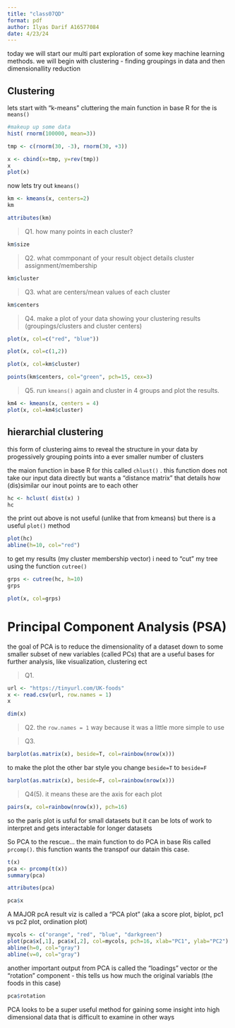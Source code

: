 ```yaml
---
title: "class07QD"
format: pdf
author: Ilyas Darif A16577084
date: 4/23/24
---
```



today we will start our multi part exploration of some key machine learning methods. we  will begin with clustering - finding groupings in data and then dimensionallity reduction



## Clustering
lets start with "k-means" cluttering
the main function in base R for the is `means()`

```r
#makeup up some data
hist( rnorm(100000, mean=3))
```


```r
tmp <- c(rnorm(30, -3), rnorm(30, +3))

x <- cbind(x=tmp, y=rev(tmp))
x
plot(x)
```

now lets try out `kmeans()`
```r
km <- kmeans(x, centers=2)
km
```


```r
attributes(km)
```
> Q1. how many points in each cluster?

```r
km$size
```
> Q2. what commponant of your result object details cluster assignment/membership

```r
km$cluster
```



>Q3. what are centers/mean values of each cluster

```r
km$centers
```


> Q4. make a plot of your data showing your clustering results (groupings/clusters and cluster centers)

```r
plot(x, col=c("red", "blue"))
```



```r
plot(x, col=c(1,2))
```
```r
plot(x, col=km$cluster)

points(km$centers, col="green", pch=15, cex=3)
```
> Q5. run `kmeans()` again and cluster in 4 groups and plot the results.


```r
km4 <- kmeans(x, centers = 4)
plot(x, col=km4$cluster)
```
## hierarchial clustering

this form of clustering aims to reveal the structure in your data by progessively grouping points into a ever smaller number of clusters

the maion function in base R for this called `chlust()` . this function does not take our input data directly but wants a "distance matrix" that details how (dis)similar our inout points are to each other


```r
hc <- hclust( dist(x) )
hc
```

the print out above is not useful (unlike that from kmeans) but there is a useful `plot()` method

```r
plot(hc)
abline(h=10, col="red")
```

to get my results (my cluster membership vector) i need to "cut" my tree using the function `cutree()` 
```r
grps <- cutree(hc, h=10)
grps
```
```r
plot(x, col=grps)
```







# Principal Component Analysis (PSA)

the goal of PCA is to reduce the dimensionality of a dataset down to some smaller subset of new variables (called PCs) that are a useful bases for further analysis, like visualization, clustering ect




> Q1. 

```r
url <- "https://tinyurl.com/UK-foods"
x <- read.csv(url, row.names = 1)
x


```

```r
dim(x)
```
> Q2. 
the `row.names = 1` way because it was a little more simple to use



>Q3. 

```r
barplot(as.matrix(x), beside=T, col=rainbow(nrow(x)))
```

to make the plot the other bar style you change `beside=T` to `beside=F`

```r
barplot(as.matrix(x), beside=F, col=rainbow(nrow(x)))
```






>Q4(5).
it means these are the axis for each plot

```r
pairs(x, col=rainbow(nrow(x)), pch=16)
```



so the paris plot is usful for small datasets but it can be lots of work to interpret and gets interactable for longer datasets


So PCA to the rescue...
 the main function to do PCA in base Ris called `prcomp()`.  this function wants the transpof our datain this case. 
 
```r
t(x)
pca <- prcomp(t(x))
summary(pca)

```
 
 
```r
attributes(pca)
```
 
```r
pca$x
```
 
 A MAJOR pcA result viz is called a "PCA plot" (aka a score plot, biplot, pc1 vs pc2 plot, ordination plot)
 
```r
mycols <- c("orange", "red", "blue", "darkgreen")
plot(pca$x[,1], pca$x[,2], col=mycols, pch=16, xlab="PC1", ylab="PC2")
abline(h=0, col="gray")
abline(v=0, col="gray")
```
 
 
 another important output from PCA is called the "loadings" vector or the "rotation" component - this tells us how much the original variabls (the foods in this case) 
 
```r
pca$rotation
```
 
 
 PCA looks to be a super useful method for gaining some insight into high dimensional data that is difficult to examine in other ways
 